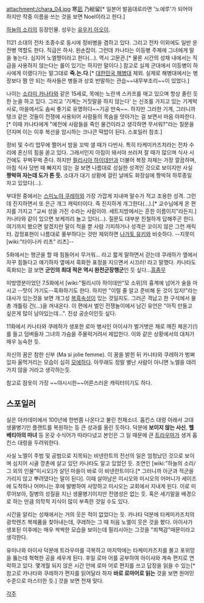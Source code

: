 attachment:/chara_04.jpg
寒[[凪]] 乃絵留[* 일본어 발음대로라면 '노에루'가 되어야 하지만 작중 이름을 쓰는 것을 보면 Noel이라고 한다.]

[[하늘의 소리]]의 등장인물. 성우는 [[유우키 아오이]].

1121 소대의 전차 조종수로 동시에 정비병을 겸하고 있다. 그리고 전차 이외에도 일반 운전병 역할도 한다. 직급은 하사. 왼손잡이. 그런데 카나타는 이등병 주제에 그녀에게 말을 놓는다. 심지어 노엘쨩이라고 한다(...). 역시 고문관.[* 물론 시간의 성채 내에서는 직급을 사용하지 않는다는 룰이 있기는 하지만 말이다.] 참고로 실제 군대에서 이등병이 하사에게 이랬다가는 말그대로 '''죽.는.다'''.[* [[대한민국 해병대]] 제외. 실제로 해병대에서는 병장보다 짬 안 되는 하사들은 병들과 상호 반말하는 관습~~내무부조리~~이 있었다.]

나이는 [[소라미 카나타]]와 같은 15세로, 목에는 노란색 스카프를 매고 있으며 항상 졸린 듯한 눈을 하고 있다. 그리고 '기계는 거짓말을 하지 않는다' 는 신조를 가지고 있는 기계박사로, 마을에서도 솜씨 좋기로 유명하다~~기공 만숙~~. 하지만 그러한 기계, 그러니까 탱크 같은 것들이 전쟁에 사용되어 사람들의 목숨을 앗아가는 걸 보면서 마음 아파한다.[* 이때 카나타에게 "예전에 사람들을 죽인 물건이라고 생각하면 무서워?"라는 질문을 던지며 이는 이후 복선을 암시하는 크나큰 떡밥이 된다. 스포일러 참조.]

정비 및 수리 업무에 쩔어서 밤을 꼬박 샐 때가 다반사. 특히 타케미카즈치라는 전차 수리에 혼신의 힘을 쏟고 있다. 그래서인지 아침이 돼서야 쓰러져 잘 때가 많으며 식사 시간에도 꾸벅꾸벅 존다. 하지만 [[필리시아 하이데만]]과 더불어 복장 자체는 가장 깔끔하며, 아침 식사 당번 때 빠지지 않는 걸 보면 나름대로 성실한 성격인 것으로 보이지만 사실 '''짱박혀 자는데 도가 튼 듯.''' 소대가 대기 상황에 걸린 날에도 화장실에 짱박혀 하루종일 자고 있었다(...).

부대원 중에서는 [[스미노야 쿠레하]]와 가장 가깝게 지내며 말수가 적고 조용한 성격. 그런데 진지하면서 또 은근 개그 캐릭터이다. 즉 진지하게 개그한다(...).[* 교수님에게 온 편지를 가지고 "교씨 성을 가진 수라는 사람이야. 세트지방에서는 흔한 이름이지"라든지.] 카나타와 같이 있으면 보케끼리 놀고 있다(...). 질문도 대부분 친철하게 답해주곤 한다. 여기까지 봤으면 알겠지만 말이 적을 뿐 사람 기피하거나 성격은 꼬이지 않은 그런 캐릭터. 감정표현이 나름대로 풍부하다는 것만 제외하면 [[나가토 유키]]와 비슷하다. --지못미 [wiki:"타이나카 리츠" 리츠]--

5화에서는 행군을 할 때 힘들어서 무거워... 라고 짧게 말하면서 걷는데 쿠레하가 옆에서 자꾸 힘들다고 얘기하자 옆에서 흑화한 표정을 지으면서 시끄러! 라고 말했다. 카나타도 흑화되는 걸 보면 '''군인의 최대 적은 역시 완전군장행군'''인 듯 싶다...[[흠좀무]]

미방영분이었던 7.5화에서 [wiki:"필리시아 하이데만"모 소위]의 흉계에 넘어가 술을 마시고 --맛이 가기도--흑화하기도 한다. 하지만 "이럴 줄 알고 준비해 둔 것이 있지!"라는 대사가 있는것을 보면 개그성 [[복흑]]속성이 있는 것일지도. 그러곤 격납고 한 구석에서 물총 개틀링 건(...)을 꺼내온다.
이 편에서 벌인 전쟁놀이에서 남긴 유언은 "아직 만들고 싶은게 많이 남아있는데...". 진성 공순이인듯 싶다.

11화에서 카나타와 쿠레하가 생포한 로마 병사인 아이샤가 벌거벗은 채로 깨진 체온기(!)를 들고 덤벼들자 그녀의 가슴을 주물럭거려서 제압한다. 이와 같은 상황에서의 대처가 매우 능숙한 듯.

자신의 꿈은 참한 신부 (Ma si jolie femme). 이 꿈을 밝힌 뒤 카나타와 쿠레하가 벙쪄있자 울먹거리는 모습이 심히 [[모에]]하다. 아무래도 정말 별난 사람이 아니면 노엘을 데려가지 않을 거라고 생각하는듯.

참고로 잠옷이 가장 ~~야시시한~~어른스러운 캐릭터이기도 하다.

== 스포일러 ==

실은 아카데미에서 100년에 한번쯤 나온다고 불린 천재소녀. 홉킨스 대령 아래서 고대생물병기인 플랜트를 복원하는 등 큰 성과를 올린 듯하다. 덕분에 '''보이지 않는 사신''', '''헬베티아의 마녀''' 등 온갖 수식어가 따라다녔고 본인은 그 일 때문에 큰 [[트라우마]]가 생겨 홉킨스 대령을 두려워한다. 

사실 노엘이 주범 및 공범으로 지목되는 비넨란트의 전선의 일은 엄청났던 것으로 보이며 심지어 시골 깡촌에 살고 있던 카나타도 알고 있었던 듯. 
조연인 [wiki:"하늘의 소리/그 외의 인물"미시오]가 살던 마을이 바로 이 비넨란트이다.[* 그러니까 아군과 적군을 가리지 않고 뿌려댔다는 말이 된다]. 이때 살아남은 미시오와 미시오의 어머니가 세이즈에 도착하나 어머니는 후에 발병하여 사망하고 미시오는 교회에서 지내게 된다. 이로 미루어보아, 질병의 성질을 지닌 생물병기이지만 전염성은 없는 듯. 혹은 세기말을 배경으로 하는 만큼 의학적 지식이 많이 부족한 것일 수도 있다.

시간을 알리는 성채에서는 거의 웃은 적이 없었다는 듯. 카나타 덕분에 타케미카즈치의 광학렌즈 복제품을 찾아내는데, 쿠레하는 그 때 처음 노엘이 웃은 것을 봤다. 아이샤가 생포된 이후에는 매우 싹싹한 모습을 보이는데 필리시아는 그것을 "죄책감"때문이라고 생각한다. 

유미나와 아이샤 덕분에 트라우마를 극복하고 마지막에는 타케미카즈치를 몰고 포위망을 뚫는데 혁혁한 공을 세우게 된다. 후일 로마 어를 공부하여 아이샤와 계속 편지로 연락하고 있다. 몇개월 되지 않은 시간 안에 로마 어로 편지를 쓰고 답장을 읽을 수 있는[* 참고로 카나타와 쿠레하가 편지를 읽어달라 하자 '''바로 로마어로 읽는''' 것을 보면 원어민 수준으로 마스터한 듯.] 것을 보면 천재 맞다.

[[각주]]
